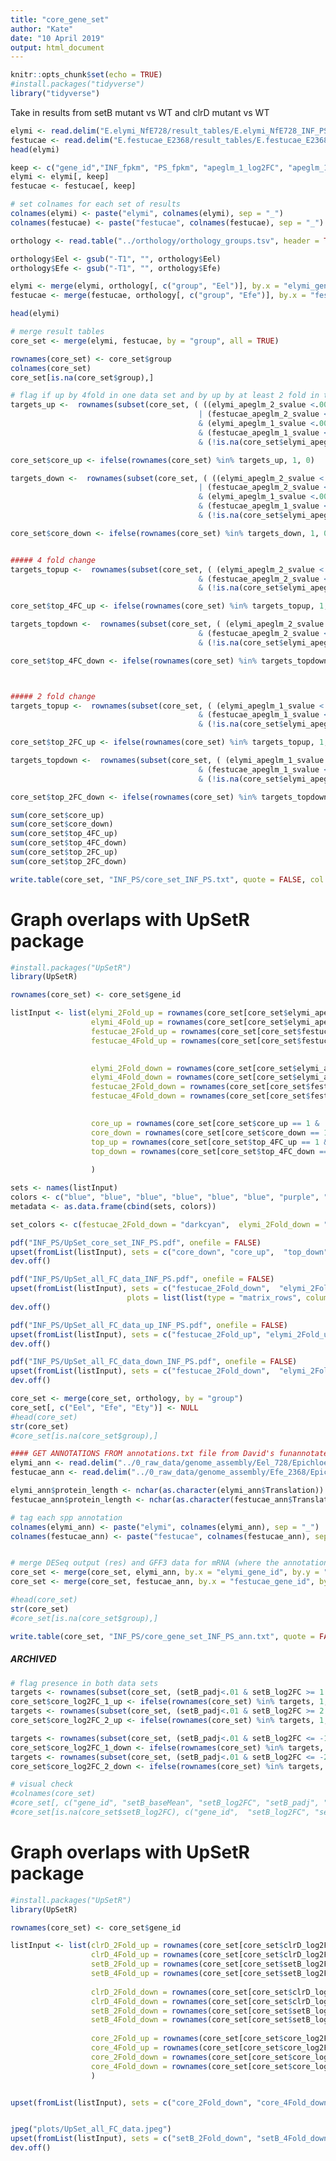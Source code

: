 ```yaml
---
title: "core_gene_set"
author: "Kate"
date: "10 April 2019"
output: html_document
---
```


```r
knitr::opts_chunk$set(echo = TRUE)
#install.packages("tidyverse")
library("tidyverse")
```


Take in results from setB mutant vs WT and clrD mutant vs WT
```r
elymi <- read.delim("E.elymi_NfE728/result_tables/E.elymi_NfE728_INF_PS.txt", header = TRUE)
festucae <- read.delim("E.festucae_E2368/result_tables/E.festucae_E2368_INF_PS.txt", header = TRUE)
head(elymi)
```


```r
keep <- c("gene_id","INF_fpkm", "PS_fpkm", "apeglm_1_log2FC", "apeglm_1_lfcSE",  "apeglm_1_svalue", "apeglm_2_log2FC", "apeglm_2_lfcSE", "apeglm_2_svalue")
elymi <- elymi[, keep]
festucae <- festucae[, keep]

# set colnames for each set of results
colnames(elymi) <- paste("elymi", colnames(elymi), sep = "_")
colnames(festucae) <- paste("festucae", colnames(festucae), sep = "_")
```


```r

orthology <- read.table("../orthology/orthology_groups.tsv", header = TRUE)

orthology$Eel <- gsub("-T1", "", orthology$Eel)
orthology$Efe <- gsub("-T1", "", orthology$Efe)

elymi <- merge(elymi, orthology[, c("group", "Eel")], by.x = "elymi_gene_id", by.y = "Eel")
festucae <- merge(festucae, orthology[, c("group", "Efe")], by.x = "festucae_gene_id", by.y = "Efe")

head(elymi)

```


```r

# merge result tables
core_set <- merge(elymi, festucae, by = "group", all = TRUE)

rownames(core_set) <- core_set$group
colnames(core_set)
core_set[is.na(core_set$group),]
```


```r

# flag if up by 4fold in one data set and by up by at least 2 fold in the other two
targets_up <-  rownames(subset(core_set, ( ((elymi_apeglm_2_svalue <.005 & elymi_apeglm_2_log2FC >= 2 ) 
                                          | (festucae_apeglm_2_svalue <.005 & festucae_apeglm_2_log2FC >= 2 ) )
                                          & (elymi_apeglm_1_svalue <.005 & elymi_apeglm_1_log2FC >= 1 ) 
                                          & (festucae_apeglm_1_svalue <.005 & festucae_apeglm_1_log2FC >= 1 ) 
                                          & (!is.na(core_set$elymi_apeglm_1_log2FC)) & (!is.na(core_set$festucae_apeglm_1_log2FC)) )))

core_set$core_up <- ifelse(rownames(core_set) %in% targets_up, 1, 0)

targets_down <-  rownames(subset(core_set, ( ((elymi_apeglm_2_svalue <.005 & elymi_apeglm_2_log2FC <= -2 ) 
                                          | (festucae_apeglm_2_svalue <.005 & festucae_apeglm_2_log2FC <= -2 ) )
                                          & (elymi_apeglm_1_svalue <.005 & elymi_apeglm_1_log2FC <= -1 ) 
                                          & (festucae_apeglm_1_svalue <.005 & festucae_apeglm_1_log2FC <= -1 ) 
                                          & (!is.na(core_set$elymi_apeglm_1_log2FC)) & (!is.na(core_set$festucae_apeglm_1_log2FC)) )))

core_set$core_down <- ifelse(rownames(core_set) %in% targets_down, 1, 0)


##### 4 fold change
targets_topup <-  rownames(subset(core_set, ( (elymi_apeglm_2_svalue <.005 & elymi_apeglm_2_log2FC >= 2 ) 
                                          & (festucae_apeglm_2_svalue <.005 & festucae_apeglm_2_log2FC >= 2 ) 
                                          & (!is.na(core_set$elymi_apeglm_1_log2FC)) & (!is.na(core_set$festucae_apeglm_1_log2FC)) )))

core_set$top_4FC_up <- ifelse(rownames(core_set) %in% targets_topup, 1, 0)

targets_topdown <-  rownames(subset(core_set, ( (elymi_apeglm_2_svalue <.005 & elymi_apeglm_2_log2FC <= -2 ) 
                                          & (festucae_apeglm_2_svalue <.005 & festucae_apeglm_2_log2FC <= -2 ) 
                                          & (!is.na(core_set$elymi_apeglm_1_log2FC)) & (!is.na(core_set$festucae_apeglm_1_log2FC)) )))

core_set$top_4FC_down <- ifelse(rownames(core_set) %in% targets_topdown, 1, 0)



##### 2 fold change
targets_topup <-  rownames(subset(core_set, ( (elymi_apeglm_1_svalue <.005 & elymi_apeglm_1_log2FC >= 1 ) 
                                          & (festucae_apeglm_1_svalue <.005 & festucae_apeglm_1_log2FC >= 1 ) 
                                          & (!is.na(core_set$elymi_apeglm_1_log2FC)) & (!is.na(core_set$festucae_apeglm_1_log2FC)) )))

core_set$top_2FC_up <- ifelse(rownames(core_set) %in% targets_topup, 1, 0)

targets_topdown <-  rownames(subset(core_set, ( (elymi_apeglm_1_svalue <.005 & elymi_apeglm_1_log2FC <= -1 ) 
                                          & (festucae_apeglm_1_svalue <.005 & festucae_apeglm_1_log2FC <= -1 ) 
                                          & (!is.na(core_set$elymi_apeglm_1_log2FC)) & (!is.na(core_set$festucae_apeglm_1_log2FC)) )))

core_set$top_2FC_down <- ifelse(rownames(core_set) %in% targets_topdown, 1, 0)

sum(core_set$core_up)
sum(core_set$core_down)
sum(core_set$top_4FC_up)
sum(core_set$top_4FC_down)
sum(core_set$top_2FC_up)
sum(core_set$top_2FC_down)

write.table(core_set, "INF_PS/core_set_INF_PS.txt", quote = FALSE, col.names = TRUE, row.names = FALSE)

```


# Graph overlaps with UpSetR package
```r
#install.packages("UpSetR")
library(UpSetR)

rownames(core_set) <- core_set$gene_id

listInput <- list(elymi_2Fold_up = rownames(core_set[core_set$elymi_apeglm_1_log2FC >= 1 & core_set$elymi_apeglm_1_svalue < 0.005 & !is.na(core_set$elymi_apeglm_1_log2FC), ]),
                  elymi_4Fold_up = rownames(core_set[core_set$elymi_apeglm_2_log2FC >= 2 & core_set$elymi_apeglm_2_svalue < 0.005 & !is.na(core_set$elymi_apeglm_1_log2FC), ]),
                  festucae_2Fold_up = rownames(core_set[core_set$festucae_apeglm_1_log2FC >= 1 & core_set$festucae_apeglm_1_svalue < 0.005 & !is.na(core_set$festucae_apeglm_1_log2FC), ]),
                  festucae_4Fold_up = rownames(core_set[core_set$festucae_apeglm_2_log2FC >= 2 & core_set$festucae_apeglm_2_svalue < 0.005 & !is.na(core_set$festucae_apeglm_1_log2FC), ]),

                  
                  elymi_2Fold_down = rownames(core_set[core_set$elymi_apeglm_1_log2FC <= -1 & core_set$elymi_apeglm_1_svalue < 0.005 & !is.na(core_set$elymi_apeglm_1_log2FC), ]),
                  elymi_4Fold_down = rownames(core_set[core_set$elymi_apeglm_2_log2FC <= -2 & core_set$elymi_apeglm_2_svalue < 0.005 & !is.na(core_set$elymi_apeglm_1_log2FC), ]),
                  festucae_2Fold_down = rownames(core_set[core_set$festucae_apeglm_1_log2FC <= -1 & core_set$festucae_apeglm_1_svalue < 0.005 & !is.na(core_set$festucae_apeglm_1_log2FC), ]),
                  festucae_4Fold_down = rownames(core_set[core_set$festucae_apeglm_2_log2FC <= -2 & core_set$festucae_apeglm_2_svalue < 0.005 & !is.na(core_set$festucae_apeglm_1_log2FC), ]),

                  
                  core_up = rownames(core_set[core_set$core_up == 1 & !is.na(core_set$elymi_apeglm_1_log2FC) & !is.na(core_set$festucae_apeglm_1_log2FC), ]),
                  core_down = rownames(core_set[core_set$core_down == 1 & !is.na(core_set$elymi_apeglm_1_log2FC) & !is.na(core_set$festucae_apeglm_1_log2FC), ]),
                  top_up = rownames(core_set[core_set$top_4FC_up == 1 & !is.na(core_set$elymi_apeglm_1_log2FC) & !is.na(core_set$festucae_apeglm_1_log2FC), ]),
                  top_down = rownames(core_set[core_set$top_4FC_down == 1 & !is.na(core_set$elymi_apeglm_1_log2FC) & !is.na(core_set$festucae_apeglm_1_log2FC), ])
                  
                  )   

sets <- names(listInput)
colors <- c("blue", "blue", "blue", "blue", "blue", "blue", "purple", "purple", "purple", "purple", "purple", "purple")
metadata <- as.data.frame(cbind(sets, colors))

set_colors <- c(festucae_2Fold_down = "darkcyan",  elymi_2Fold_down = "darkcyan", festucae_4Fold_down = "darkcyan", elymi_4Fold_down = "darkcyan",  core_down = "darkblue", top_down = "darkblue", festucae_2Fold_up = "purple", elymi_2Fold_up = "purple", festucae_4Fold_up = "purple", elymi_4Fold_up = "purple", core_up = "red", top_up = "red")    #   shade.color = colors

pdf("INF_PS/UpSet_core_set_INF_PS.pdf", onefile = FALSE)
upset(fromList(listInput), sets = c("core_down", "core_up",  "top_down", "top_up"), keep.order = TRUE, order.by = "freq")
dev.off()

pdf("INF_PS/UpSet_all_FC_data_INF_PS.pdf", onefile = FALSE)
upset(fromList(listInput), sets = c("festucae_2Fold_down",  "elymi_2Fold_down", "festucae_4Fold_down", "elymi_4Fold_down",  "core_down","top_down",  "festucae_2Fold_up", "elymi_2Fold_up",   "festucae_4Fold_up", "elymi_4Fold_up", "core_up", "top_up"), keep.order = TRUE, order.by = "freq", nintersects = 50, set.metadata = list(data = metadata, 
                          plots = list(list(type = "matrix_rows", column = "sets", colors = set_colors, alpha = 0.5))))
dev.off()

pdf("INF_PS/UpSet_all_FC_data_up_INF_PS.pdf", onefile = FALSE)
upset(fromList(listInput), sets = c("festucae_2Fold_up", "elymi_2Fold_up",  "festucae_4Fold_up", "elymi_4Fold_up", "core_up", "top_up"), keep.order = TRUE, order.by = "freq")
dev.off()

pdf("INF_PS/UpSet_all_FC_data_down_INF_PS.pdf", onefile = FALSE)
upset(fromList(listInput), sets = c("festucae_2Fold_down",  "elymi_2Fold_down",  "festucae_4Fold_down", "elymi_4Fold_down",  "core_down","top_down"), keep.order = TRUE, order.by = "freq")
dev.off()
```
```r

core_set <- merge(core_set, orthology, by = "group")
core_set[, c("Eel", "Efe", "Ety")] <- NULL
#head(core_set)
str(core_set)
#core_set[is.na(core_set$group),]
```

```r

#### GET ANNOTATIONS FROM annotations.txt file from David's funannotate pipeline file
elymi_ann <- read.delim("../0_raw_data/genome_assembly/Eel_728/Epichloe_elymi.annotations.txt", header = TRUE, comment.char = "#", blank.lines.skip = TRUE, fill = TRUE, sep = "\t")
festucae_ann <- read.delim("../0_raw_data/genome_assembly/Efe_2368/Epichloe_festucae.annotations.txt", header = TRUE, comment.char = "#", blank.lines.skip = TRUE, fill = TRUE, sep = "\t")

elymi_ann$protein_length <- nchar(as.character(elymi_ann$Translation))
festucae_ann$protein_length <- nchar(as.character(festucae_ann$Translation))

# tag each spp annotation
colnames(elymi_ann) <- paste("elymi", colnames(elymi_ann), sep = "_")
colnames(festucae_ann) <- paste("festucae", colnames(festucae_ann), sep = "_")


# merge DESeq output (res) and GFF3 data for mRNA (where the annotations are)
core_set <- merge(core_set, elymi_ann, by.x = "elymi_gene_id", by.y = "elymi_GeneID", all.x = TRUE)
core_set <- merge(core_set, festucae_ann, by.x = "festucae_gene_id", by.y = "festucae_GeneID", all.x = TRUE)

#head(core_set)
str(core_set)
#core_set[is.na(core_set$group),]

write.table(core_set, "INF_PS/core_gene_set_INF_PS_ann.txt", quote = FALSE, row.names = FALSE, sep = "\t")
```

##### ARCHIVED

```r

# flag presence in both data sets
targets <- rownames(subset(core_set, (setB_padj<.01 & setB_log2FC >= 1 & clrD_padj<.01 & clrD_log2FC >= 1 & !is.na(setB_log2FC) & !is.na(clrD_log2FC) )))
core_set$core_log2FC_1_up <- ifelse(rownames(core_set) %in% targets, 1, 0)
targets <- rownames(subset(core_set, (setB_padj<.01 & setB_log2FC >= 2 & clrD_padj<.01 & clrD_log2FC >= 2 & !is.na(setB_log2FC) & !is.na(clrD_log2FC) )))
core_set$core_log2FC_2_up <- ifelse(rownames(core_set) %in% targets, 1, 0)

targets <- rownames(subset(core_set, (setB_padj<.01 & setB_log2FC <= -1 & clrD_padj<.01 & clrD_log2FC <= -1 & !is.na(setB_log2FC) & !is.na(clrD_log2FC) )))
core_set$core_log2FC_1_down <- ifelse(rownames(core_set) %in% targets, 1, 0)
targets <- rownames(subset(core_set, (setB_padj<.01 & setB_log2FC <= -2 & clrD_padj<.01 & clrD_log2FC <= -2 & !is.na(setB_log2FC) & !is.na(clrD_log2FC) )))
core_set$core_log2FC_2_down <- ifelse(rownames(core_set) %in% targets, 1, 0)

# visual check
#colnames(core_set)
#core_set[, c("gene_id", "setB_baseMean", "setB_log2FC", "setB_padj", "setB_log2FC_1", "setB_log2FC_2", "clrD_log2FC",  "clrD_padj", "clrD_log2FC_1", "clrD_log2FC_2", "core_log2FC_1_up", "core_log2FC_2_up", "core_log2FC_1_down", "core_log2FC_2_down")]
#core_set[is.na(core_set$setB_log2FC), c("gene_id",  "setB_log2FC", "setB_log2FC_1", "setB_log2FC_2", "clrD_log2FC",  "clrD_log2FC_1", "clrD_log2FC_2", "core_log2FC_1_up", "core_log2FC_2_up", "core_log2FC_1_down", "core_log2FC_2_down")]
```

# Graph overlaps with UpSetR package
```r
#install.packages("UpSetR")
library(UpSetR)

rownames(core_set) <- core_set$gene_id

listInput <- list(clrD_2Fold_up = rownames(core_set[core_set$clrD_log2FC >= 1 & core_set$clrD_padj < 0.01 & !is.na(core_set$clrD_log2FC), ]),
                  clrD_4Fold_up = rownames(core_set[core_set$clrD_log2FC >= 2 & core_set$clrD_padj < 0.01 & !is.na(core_set$clrD_log2FC), ]),
                  setB_2Fold_up = rownames(core_set[core_set$setB_log2FC >= 1 & core_set$setB_padj < 0.01 & !is.na(core_set$setB_log2FC), ]),
                  setB_4Fold_up = rownames(core_set[core_set$setB_log2FC >= 2 & core_set$setB_padj < 0.01 & !is.na(core_set$setB_log2FC), ]),
                  
                  clrD_2Fold_down = rownames(core_set[core_set$clrD_log2FC <= -1 & core_set$clrD_padj < 0.01 & !is.na(core_set$clrD_log2FC), ]),
                  clrD_4Fold_down = rownames(core_set[core_set$clrD_log2FC <= -2 & core_set$clrD_padj < 0.01 & !is.na(core_set$clrD_log2FC), ]),
                  setB_2Fold_down = rownames(core_set[core_set$setB_log2FC <= -1 & core_set$setB_padj < 0.01 & !is.na(core_set$setB_log2FC), ]),
                  setB_4Fold_down = rownames(core_set[core_set$setB_log2FC <= -2 & core_set$setB_padj < 0.01 & !is.na(core_set$setB_log2FC), ]),
                  
                  core_2Fold_up = rownames(core_set[core_set$core_log2FC_1_up == 1 & !is.na(core_set$setB_log2FC) & !is.na(core_set$clrD_log2FC), ]),
                  core_4Fold_up = rownames(core_set[core_set$core_log2FC_2_up == 1 & !is.na(core_set$setB_log2FC) & !is.na(core_set$clrD_log2FC), ]),
                  core_2Fold_down = rownames(core_set[core_set$core_log2FC_1_down == 1 & !is.na(core_set$setB_log2FC) & !is.na(core_set$clrD_log2FC), ]),
                  core_4Fold_down = rownames(core_set[core_set$core_log2FC_2_down == 1 & !is.na(core_set$setB_log2FC) & !is.na(core_set$clrD_log2FC), ])
                  )


upset(fromList(listInput), sets = c("core_2Fold_down", "core_4Fold_down", "core_2Fold_up", "core_4Fold_up"), keep.order = TRUE, order.by = "freq")


jpeg("plots/UpSet_all_FC_data.jpeg")
upset(fromList(listInput), sets = c("setB_2Fold_down", "setB_4Fold_down", "clrD_2Fold_down", "clrD_4Fold_down", "core_2Fold_down", "core_4Fold_down", "setB_2Fold_up", "setB_4Fold_up", "clrD_2Fold_up", "clrD_4Fold_up", "core_2Fold_up", "core_4Fold_up"), keep.order = TRUE, order.by = "freq")
dev.off()

```